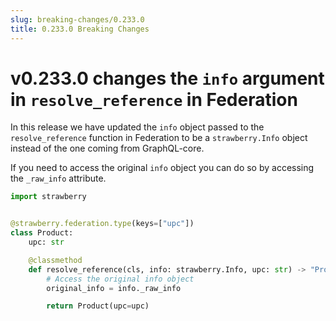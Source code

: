 ```yaml
---
slug: breaking-changes/0.233.0
title: 0.233.0 Breaking Changes
---
```


# v0.233.0 changes the `info` argument in `resolve_reference` in Federation

In this release we have updated the `info` object passed to the
`resolve_reference` function in Federation to be a `strawberry.Info` object
instead of the one coming from GraphQL-core.

If you need to access the original `info` object you can do so by accessing the
`_raw_info` attribute.

```python
import strawberry


@strawberry.federation.type(keys=["upc"])
class Product:
    upc: str

    @classmethod
    def resolve_reference(cls, info: strawberry.Info, upc: str) -> "Product":
        # Access the original info object
        original_info = info._raw_info

        return Product(upc=upc)
```
